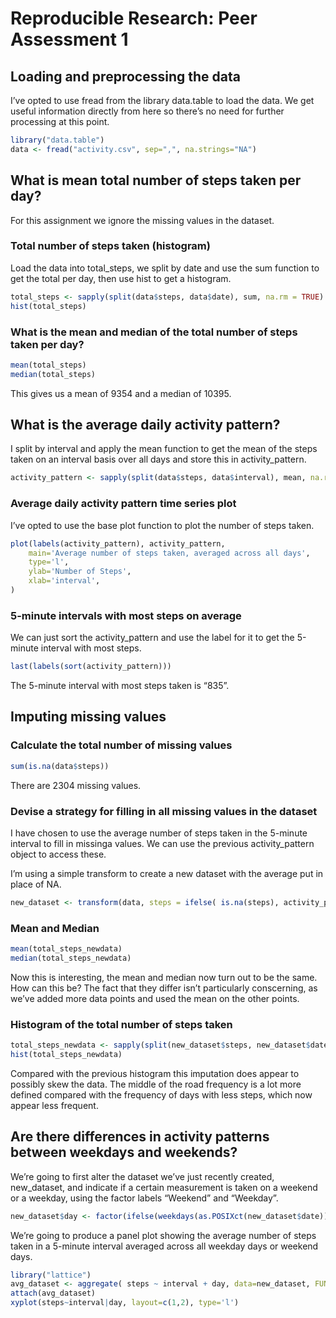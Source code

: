 # Reproducible Research: Peer Assessment 1

## Loading and preprocessing the data
I've opted to use fread from the library data.table to load the data. We get useful information directly from here so there's no need for further processing at this point.

```r
library("data.table")
data <- fread("activity.csv", sep=",", na.strings="NA")
```

## What is mean total number of steps taken per day?

For this assignment we ignore the missing values in the dataset.

### Total number of steps taken (histogram)
Load the data into total_steps, we split by date and use the sum function to get the total per day, then use hist to get a histogram.
```r
total_steps <- sapply(split(data$steps, data$date), sum, na.rm = TRUE)
hist(total_steps)
```

### What is the mean and median of the total number of steps taken per day?
```r
mean(total_steps)
median(total_steps)
```

This gives us a mean of 9354 and a median of 10395.

## What is the average daily activity pattern?
I split by interval and apply the mean function to get the mean of the steps taken on an interval basis over all days and store this in activity_pattern.

```r
activity_pattern <- sapply(split(data$steps, data$interval), mean, na.rm = TRUE)
```

### Average daily activity pattern time series plot
I've opted to use the base plot function to plot the number of steps taken.

```r
plot(labels(activity_pattern), activity_pattern,
	main='Average number of steps taken, averaged across all days',
	type='l',
	ylab='Number of Steps',
	xlab='interval',
)
```

### 5-minute intervals with most steps on average
We can just sort the activity_pattern and use the label for it to get the 5-minute interval with most steps.
```r
last(labels(sort(activity_pattern)))
```
The 5-minute interval with most steps taken is "835".


## Imputing missing values


### Calculate the total number of missing values
```r
sum(is.na(data$steps))
```

There are 2304 missing values.

### Devise a strategy for filling in all missing values in the dataset

I have chosen to use the average number of steps taken in the 5-minute interval to fill in missinga values. We can use the previous activity_pattern object to access these.

I'm using a simple transform to create a new dataset with the average put in place of NA.

```r
new_dataset <- transform(data, steps = ifelse( is.na(steps), activity_pattern, steps) )
```

### Mean and Median
```r
mean(total_steps_newdata)
median(total_steps_newdata)
```

Now this is interesting, the mean and median now turn out to be the same. How can this be? The fact that they differ isn't particularly conscerning, as we've added more data points and used the mean on the other points.

### Histogram of the total number of steps taken
```r
total_steps_newdata <- sapply(split(new_dataset$steps, new_dataset$date), sum, na.rm = TRUE)
hist(total_steps_newdata)
```

Compared with the previous histogram this imputation does appear to possibly skew the data. The middle of the road frequency is a lot more defined compared with the frequency of days with less steps, which now appear less frequent.

## Are there differences in activity patterns between weekdays and weekends?

We're going to first alter the dataset we've just recently created, new_dataset, and indicate if a certain measurement is taken on a weekend or a weekday, using the factor labels "Weekend" and "Weekday".

```r
new_dataset$day <- factor(ifelse(weekdays(as.POSIXct(new_dataset$date)) %in% c("Saturday","Sunday"), 1, 2), labels=c("Weekend","Weekday"))
```

We're going to produce a panel plot showing the average number of steps taken in a 5-minute interval averaged across all weekday days or weekend days.

```r
library("lattice")
avg_dataset <- aggregate( steps ~ interval + day, data=new_dataset, FUN=mean)
attach(avg_dataset)
xyplot(steps~interval|day, layout=c(1,2), type='l')
```

